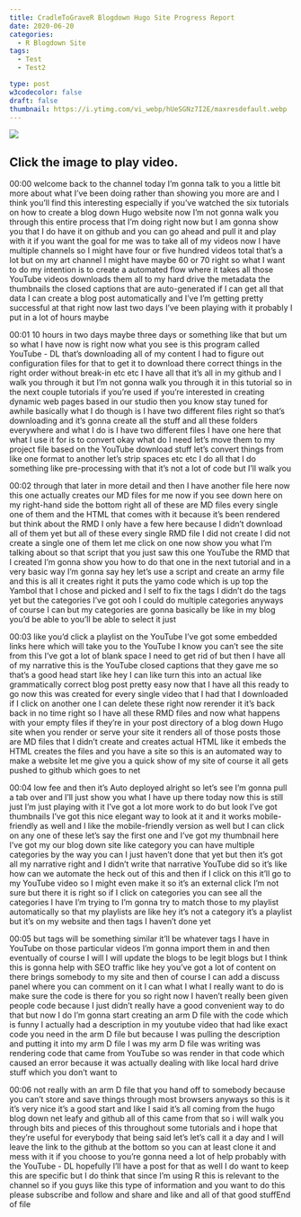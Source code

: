 ```yaml
---
title: CradleToGraveR Blogdown Hugo Site Progress Report
date: 2020-06-20
categories:
  - R Blogdown Site
tags:
  - Test
  - Test2

type: post
w3codecolor: false
draft: false
thumbnail: https://i.ytimg.com/vi_webp/hUeSGNz7I2E/maxresdefault.webp
---
```


<a href="https://www.youtube.com/watch?v=hUeSGNz7I2E">
<img src="https://i.ytimg.com/vi_webp/hUeSGNz7I2E/maxresdefault.webp">
</a>



## Click the image to play video.



00:00
welcome back to the channel today I'm gonna talk to you a little bit more
about what I've been doing rather than showing you more are and I think you'll
find this interesting especially if you've watched the six tutorials on how
to create a blog down Hugo website now I'm not gonna walk you through this
entire process that I'm doing right now but I am gonna show you that I do have
it on github and you can go ahead and pull it and play with it if you want the
goal for me was to take all of my videos now I have multiple channels so I might
have four or five hundred videos total that's a lot but on my art channel I
might have maybe 60 or 70 right so what I want to do my intention is to create a
automated flow where it takes all those YouTube videos downloads them all to my
hard drive the metadata the thumbnails the closed captions that are
auto-generated if I can get all that data I can create a blog post
automatically and I've I'm getting pretty successful at that right now
last two days I've been playing with it probably I put in a lot of hours maybe

00:01
10 hours in two days maybe three days or something like that but um so what I
have now is right now what you see is this program called YouTube - DL that's
downloading all of my content I had to figure out configuration files for that
to get it to download there correct things in the right order without
break-in etc etc I have all that it's all in my github and I walk you through
it but I'm not gonna walk you through it in this tutorial so in the next couple
tutorials if you're used if you're interested in creating dynamic web pages
based in our studio then you know stay tuned for awhile
basically what I do though is I have two different files right so that's
downloading and it's gonna create all the stuff and all these folders
everywhere and what I do is I have two different files I have one here that
what I use it for is to convert okay what do I need let's move them to my
project file based on the YouTube download stuff let's convert things from
like one format to another let's strip spaces etc etc I do all that I do
something like pre-processing with that it's not a lot of code but I'll walk you

00:02
through that later in more detail and then I have another file here now this
one actually creates our MD files for me now if you see down here on my
right-hand side the bottom right all of these are MD files every single one of
them and the HTML that comes with it because
it's been rendered but think about the RMD I only have a few here because I
didn't download all of them yet but all of these every single RMD file I did not
create I did not create a single one of them let me click on one now show you
what I'm talking about so that script that you just saw this
one YouTube the RMD that I created I'm gonna show you how to do that one in the
next tutorial and in a very basic way I'm gonna say hey let's use a script and
create an army file and this is all it creates right it puts the yamo code
which is up top the Yambol that I chose and picked and I self to fix the tags I
didn't do the tags yet but the categories I've got ooh I could do
multiple categories anyways of course I can but my categories are gonna
basically be like in my blog you'd be able to you'll be able to select it just

00:03
like you'd click a playlist on the YouTube I've got some embedded links
here which will take you to the YouTube I know you can't see the site from this
I've got a lot of blank space I need to get rid of but then I have all of my
narrative this is the YouTube closed captions that they gave me so that's a
good head start like hey I can like turn this into an actual like grammatically
correct blog post pretty easy now that I have all this ready to go now this was
created for every single video that I had that I downloaded if I click on
another one I can delete these right now rerender it it's back back in no time
right so I have all these RMD files and now what happens with your empty files
if they're in your post directory of a blog down Hugo site when you render or
serve your site it renders all of those posts those are MD files that I didn't
create and creates actual HTML like it embeds the HTML creates the files and
you have a site so this is an automated way to make a website let me give you a
quick show of my site of course it all gets pushed to github which goes to net

00:04
low fee and then it's Auto deployed alright so let's see I'm gonna pull a
tab over and I'll just show you what I have up there today now this is still
just I'm just playing with it I've got a lot more work to do but look I've got
thumbnails I've got this nice elegant way to look at it and it works
mobile-friendly as well and I like the mobile-friendly version as well but I
can click on any one of these let's say the first one and I've got my thumbnail
here I've got my our blog down site like category you can
have multiple categories by the way you can I just haven't done that yet but
then it's got all my narrative right and I didn't write that narrative YouTube
did so it's like how can we automate the heck out of this and then if I click on
this it'll go to my YouTube video so I might even make it so it's an external
click I'm not sure but there it is right so if I click on categories you can see
all the categories I have I'm trying to I'm gonna try to match those to my
playlist automatically so that my playlists are like hey it's not a
category it's a playlist but it's on my website and then tags I haven't done yet

00:05
but tags will be something similar it'll be whatever tags I have in YouTube on
those particular videos I'm gonna import them in and then eventually of course I
will I will update the blogs to be legit blogs but I think this is gonna help
with SEO traffic like hey you've got a lot of content on there brings somebody
to my site and then of course I can add a discuss panel where you can comment on
it I can what I what I really want to do is make sure the code is there for you
so right now I haven't really been given
people code because I just didn't really have a good convenient way to do that
but now I do I'm gonna start creating an arm D file with the code which is funny
I actually had a description in my youtube video that had like exact code
you need in the arm D file but because I was pulling the description and putting
it into my arm D file I was my arm D file was writing was rendering code that
came from YouTube so was render in that code which caused an error because it
was actually dealing with like local hard drive stuff which you don't want to

00:06
not really with an arm D file that you hand off to somebody because you can't
store and save things through most browsers anyways so this is it it's very
nice it's a good start and like I said it's all coming from the hugo blog down
net leafy and github all of this came from that so i will walk you through
bits and pieces of this throughout some tutorials and i hope that they're useful
for everybody that being said let's let's call it a day and I will leave the
link to the github at the bottom so you can at least clone it and mess with it
if you choose to you're gonna need a lot of help probably with the YouTube - DL
hopefully I'll have a post for that as well
I do want to keep this are specific but I do think that since I'm using R this
is relevant to the channel so if you guys like this type of information and
you want to do this please subscribe and follow and share and like and all of
that good stuffEnd of file

